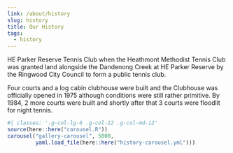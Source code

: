 ```yaml
---
link: /about/history
slug: history
title: Our History
tags:
  - history
---
```


HE Parker Reserve Tennis Club when the Heathmont Methodist Tennis Club was granted land alongside the Dandenong Creek at HE Parker Reserve by the Ringwood City Council to form a public tennis club.

Four courts and a log cabin clubhouse were built and the Clubhouse was officially opened in 1975 although conditions were still rather primitive. By 1984, 2 more courts were built and shortly after that 3 courts were floodlit for night tennis.


```r
#| classes: '.g-col-lg-6 .g-col-12 .g-col-md-12'
source(here::here("carousel.R"))
carousel("gallery-carousel", 5000,
         yaml.load_file(here::here("history-carousel.yml")))
```


::: {#gallery .column-page}
:::

```{=html}
<style>

#quarto-content main {
  margin-top: 0;
  padding-top: 0;
}


html {
  scroll-behavior: smooth;
}

.carousel.card {
  padding-top: 2em;
}

.carousel img {
  width: 100%;
  margin-bottom: 110px;
}

.carousel-control-prev-icon, .carousel-control-next-icon {
  margin-bottom: 110px;
}

.carousel-caption {
  padding-top: 1em;
}

.carousel-dark .carousel-caption {
  color: #fff;
}

.carousel-dark .carousel-indicators {
  color: #fff;
}
img {
  float: none;
  padding-right: 0px;
}

.touch {

}

.page-item.active .page-link {
    color: #faf8f8;
    background-color: #faf8f8;
    border-color: #faf8f8;
}
</style>
```

